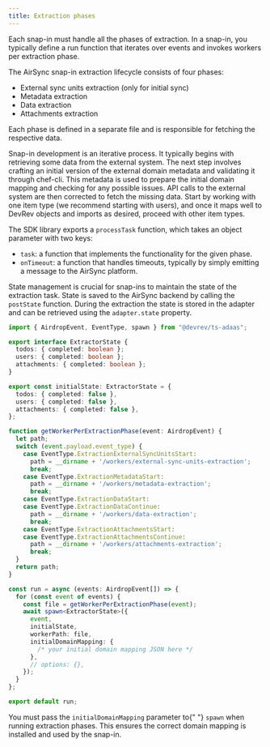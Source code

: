 ```yaml
---
title: Extraction phases
---
```

Each snap-in must handle all the phases of  extraction. In a snap-in, you typically define a run
function that iterates over events and invokes workers per extraction phase.

The AirSync snap-in extraction lifecycle consists of four phases: 
* External sync units extraction (only for initial sync)
* Metadata extraction
* Data extraction  
* Attachments extraction

Each phase is defined in a separate file and is responsible for fetching the respective data.

<Note>
  Snap-in development is an iterative process.
  It typically begins with retrieving some data from the external system. 
  The next step involves crafting an initial version of the external domain metadata and validating it through chef-cli. 
  This metadata is used to prepare the initial domain mapping and checking for any possible issues.
  API calls to the external system are then corrected to fetch the missing data.
  Start by working with one item type (we recommend starting with users), and once it maps well to DevRev objects and imports as desired, proceed with other item types.
</Note>

The SDK library exports a `processTask` function, which takes an object parameter with two keys:
* `task`: a function that implements the functionality for the given phase.
* `onTimeout`: a function that handles timeouts, typically by simply emitting a message to the AirSync platform.

State management is crucial for snap-ins to maintain the state of the extraction task.
State is saved to the AirSync backend by calling the `postState` function.
During the extraction the state is stored in the adapter and can be retrieved using the `adapter.state` property.

```typescript
import { AirdropEvent, EventType, spawn } from "@devrev/ts-adaas";

export interface ExtractorState {
  todos: { completed: boolean };
  users: { completed: boolean };
  attachments: { completed: boolean };
}

export const initialState: ExtractorState = {
  todos: { completed: false },
  users: { completed: false },
  attachments: { completed: false },
};

function getWorkerPerExtractionPhase(event: AirdropEvent) {
  let path;
  switch (event.payload.event_type) {
    case EventType.ExtractionExternalSyncUnitsStart:
      path = __dirname + '/workers/external-sync-units-extraction';
      break;
    case EventType.ExtractionMetadataStart:
      path = __dirname + '/workers/metadata-extraction';
      break;
    case EventType.ExtractionDataStart:
    case EventType.ExtractionDataContinue:
      path = __dirname + '/workers/data-extraction';
      break;
    case EventType.ExtractionAttachmentsStart:
    case EventType.ExtractionAttachmentsContinue:
      path = __dirname + '/workers/attachments-extraction';
      break;
  }
  return path;
}

const run = async (events: AirdropEvent[]) => {
  for (const event of events) {
    const file = getWorkerPerExtractionPhase(event);
    await spawn<ExtractorState>({
      event,
      initialState,
      workerPath: file,
      initialDomainMapping: {
        /* your initial domain mapping JSON here */
      },
      // options: {},
    });
  }
};

export default run;
```

<Note>
  You must pass the <code>initialDomainMapping</code> parameter to{" "}
  <code>spawn</code> when running extraction phases. This ensures the correct
  domain mapping is installed and used by the snap-in.
</Note>

```
